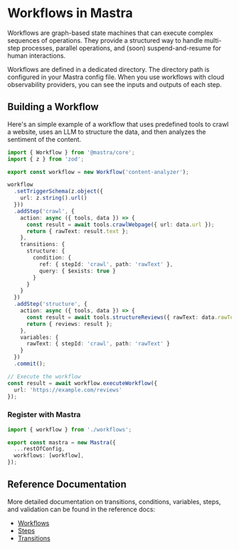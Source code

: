 # Workflows in Mastra

Workflows are graph-based state machines that can execute complex sequences of operations. They provide a structured way to handle multi-step processes, parallel operations, and (soon) suspend-and-resume for human interactions.

Workflows are defined in a dedicated directory. The directory path is configured in your Mastra config file. When you use workflows with cloud observability providers, you can see the inputs and outputs of each step.

## Building a Workflow

Here's an simple example of a workflow that uses predefined tools to crawl a website, uses an LLM to structure the data, and then analyzes the sentiment of the content.

```typescript filename="src/workflows/index.ts"
import { Workflow } from '@mastra/core';
import { z } from 'zod';

export const workflow = new Workflow('content-analyzer');

workflow
  .setTriggerSchema(z.object({
    url: z.string().url()
  }))
  .addStep('crawl', {
    action: async ({ tools, data }) => {
      const result = await tools.crawlWebpage({ url: data.url });
      return { rawText: result.text };
    },
    transitions: {
      structure: {
        condition: {
          ref: { stepId: 'crawl', path: 'rawText' },
          query: { $exists: true }
        }
      }
    }
  })
  .addStep('structure', {
    action: async ({ tools, data }) => {
      const result = await tools.structureReviews({ rawText: data.rawText });
      return { reviews: result };
    },
    variables: {
      rawText: { stepId: 'crawl', path: 'rawText' }
    }
  })
  .commit();

// Execute the workflow
const result = await workflow.executeWorkflow({
  url: 'https://example.com/reviews'
});
```

### Register with Mastra

```typescript filename="src/mastra/index.ts"
import { workflow } from './workflows';

export const mastra = new Mastra({
  ...restOfConfig,
  workflows: [workflow],
});
```

## Reference Documentation

More detailed documentation on transitions, conditions, variables, steps, and validation can be found in the reference docs:

- [Workflows](https://mastra.ai/docs/guide/reference/workflows/workflow)
- [Steps](https://mastra.ai/docs/guide/reference/workflows/step)
- [Transitions](https://mastra.ai/docs/guide/reference/workflows/transition)

